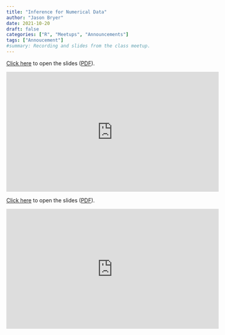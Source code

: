 ```yaml
---
title: "Inference for Numerical Data"
author: "Jason Bryer"
date: 2021-10-20
draft: false
categories: ["R", "Meetups", "Announcements"]
tags: ["Annoucement"]
#summary: Recording and slides from the class meetup.
---
```


[Click here](/slides/07-Inference_for_Numerical_Data.html) to open the slides ([PDF](https://github.com/jbryer/DATA606Fall2021/blob/master/Slides/07-Inference_for_Numerical_Data.pdf)). 

<iframe width="560" height="315" src="https://www.youtube.com/embed/8ktp1mvGw0Q" title="YouTube video player" frameborder="0" allow="accelerometer; autoplay; clipboard-write; encrypted-media; gyroscope; picture-in-picture" allowfullscreen></iframe>

<!--more-->

[Click here](/slides/07-Inference_for_Numerical_Data.html) to open the slides ([PDF](https://github.com/jbryer/DATA606Fall2021/blob/master/Slides/07-Inference_for_Numerical_Data.pdf)). 

<iframe width="560" height="315" src="https://www.youtube.com/embed/8ktp1mvGw0Q" title="YouTube video player" frameborder="0" allow="accelerometer; autoplay; clipboard-write; encrypted-media; gyroscope; picture-in-picture" allowfullscreen></iframe>

